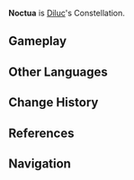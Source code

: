 {{Constellation Overview Infobox
|title     = Noctua
|character = Diluc
|meaning   = Owl
}}
'''Noctua''' is [[Diluc]]'s Constellation.

==Gameplay==
{{Constellation Table|Diluc}}

==Other Languages==
{{Other Languages
|en      = Noctua
|en_lang = la
|en_tl   = Owl
|zhs     = 夜枭座
|zhs_rm  = Yèxiāo-zuò
|zht     = 夜梟座
|zht_rm  = Yèxiāo-zuò
|zh_tl   = Night Owl Constellation
|ja      = 夜梟座
|ja_rm   = Yofukurou-za<ref>{{Ref/VO|Mona|ディルックについて…|ja|note=About Diluc}}</ref>
|ja_tl   = Night Owl Constellation
|ko      = 밤올빼미자리
|ko_rm   = Bam-Olppaemi-jari
|ko_tl   = Night-Owl Constellation
|es      = Noctua
|fr      = Noctua
|ru      = Мудрая Сова
|ru_tl   = Wise Owl
|th      = Noctua
|vi      = {{tt|Cung|宫}} {{tt|Dạ Hiêu|夜枭}}
|vi_tl   = Night Owl Constellation{{Sino|vi|part=1}}
|de      = Noctua
|id      = Noctua
|pt      = Noctua
}}

==Change History==
{{Change History|1.0}}

==References==
{{Reflist}}

==Navigation==
{{Constellation Navbox}}
